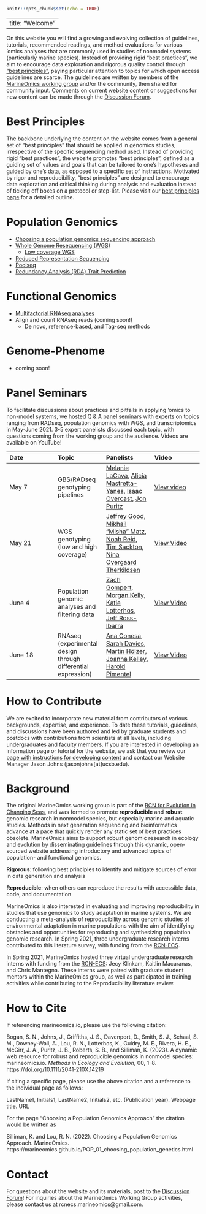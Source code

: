 ```r
knitr::opts_chunk$set(echo = TRUE)
```
---
title: "Welcome"
---

On this website you will find a growing and evolving collection of guidelines, tutorials, recommended readings, and method evaluations for various 'omics analyses that are commonly used in studies of nonmodel systems (particularly marine species). Instead of providing rigid "best practices", we aim to encourage data exploration and rigorous quality control through ["best principles"](#best_principles), paying particular attention to topics for which open access guidelines are scarce. The guidelines are written by members of the [MarineOmics working group](#marineomics) and/or the community, then shared for community input. Comments on current website content or suggestions for new content can be made through the [Discussion Forum](https://github.com/MarineOmics/marineomics.github.io/discussions).

# Best Principles <a id="best_principles"></a>

The backbone underlying the content on the website comes from a general set of “best principles” that should be applied in genomics studies, irrespective of the specific sequencing method used. Instead of providing rigid “best practices", the website promotes “best principles”, defined as a guiding set of values and goals that can be tailored to one’s hypotheses and guided by one's data, as opposed to a specific set of instructions. Motivated by rigor and reproducibility, "best principles" are designed to encourage data exploration and critical thinking during analysis and evaluation instead of ticking off boxes on a protocol or step-list. Please visit our [best principles page](ADMIN_04_best_principles.html) for a detailed outline.

# Population Genomics  

* [Choosing a population genomics sequencing approach](POP_01_choosing_population_genetics.html)  
* [Whole Genome Resequencing (WGS)](POP_04_WGS_intro.html)  
  * [Low coverage WGS](https://github.com/therkildsen-lab/genomic-data-analysis/blob/master/lcwgs_data_analysis.md)
* [Reduced Representation Sequencing](RADseq.html) 
* [Poolseq](POP_03_poolseq.html)
* [Redundancy Analysis (RDA) Trait Prediction](POP_05_RDAtraitPredictionTutorial.html)

# Functional Genomics  

* [Multifactorial RNAseq analyses](DGE_comparison_v2.html)  
* Align and count RNAseq reads (coming soon!)
    * De novo, reference-based, and Tag-seq methods

# Genome-Phenome
* coming soon!


# Panel Seminars 

To facilitate discussions about practices and pitfalls in applying 'omics to non-model systems, we hosted Q & A panel seminars with experts on topics ranging from RADseq, population genomics with WGS, and transcriptomics in May-June 2021. 3-5 expert panelists discussed each topic, with questions coming from the working group and the audience. Videos are available on YouTube!


| Date        | Topic       | Panelists     | Video     |
| :---        | :---        | :---          | :---      |
| May 7         | GBS/RADseq genotyping pipelines     | [Melanie LaCava](https://melanielacava.weebly.com/), [Alicia Mastretta-Yanes](http://mastrettayanes-lab.org/), [Isaac Overcast](https://isaacovercast.github.io/), [Jon Puritz](https://www.marineevoeco.com/)   | [View video](https://www.youtube.com/watch?v=C74GBESeIq4)     |
| May 21       |  WGS genotyping (low and high coverage)     | [Jeffrey Good](http://www.thegoodlab.org/), [Mikhail "Misha" Matz](https://matzlab.weebly.com/), [Noah Reid](http://nreid.github.io/), [Tim Sackton](https://scholar.harvard.edu/tsackton), [Nina Overgaard Therkildsen](https://www.therkildsenlab.com/) | [View Video](https://www.youtube.com/watch?v=ObJ3OT3dwSw)    |
| June 4       |  Population genomic analyses and filtering data     | [Zach Gompert](https://gompertlab.com/), [Morgan Kelly](http://www.morgankelly.biology.lsu.edu/), [Katie Lotterhos](https://sites.google.com/site/katielotterhos/home), [Jeff Ross-Ibarra](https://rilab.ucdavis.edu/) |  [View Video](https://youtu.be/dZyuqVEGPMo)   |
| June 18       |  RNAseq (experimental design through differential expression)     | [Ana Conesa](http://conesalab.org/), [Sarah Davies](http://sites.bu.edu/davieslab/), [Martin Hölzer](https://hoelzer-lab.github.io/), [Joanna Kelley](https://labs.wsu.edu/genomes/), [Harold Pimentel](https://pimentellab.com/)     |  [View Video](https://youtu.be/-gQ59m2cck0)   |




# How to Contribute
We are excited to incorporate new material from contributors of various backgrounds, expertise, and experience. To date these tutorials, guidelines,  and discussions have been authored and led by graduate students and postdocs with contributions from scientists at all levels, including undergraduates and faculty members. If you are interested in developing an information page or tutorial for the website, we ask that you review our [page with instructions for developing content](ADMIN_01_submissions_instructions.html) and contact our Website Manager Jason Johns (jasonjohns[at]ucsb.edu).


# Background
The original MarineOmics working group is part of the [RCN for Evolution in Changing Seas](https://rcn-ecs.github.io/), and was formed to promote **reproducible** and **robust** genomic research in nonmodel species, but especially marine and aquatic studies. Methods in next generation sequencing and bioinformatics advance at a pace that quickly render any static set of best practices obsolete. MarineOmics aims to support robust genomic research in ecology and evolution by disseminating guidelines through this dynamic, open-sourced website addressing introductory and advanced topics of population- and functional genomics.

**Rigorous**:  following best principles to identify and mitigate sources of error in data generation and analysis  

**Reproducible**: when others can reproduce the results with accessible data, code, and documentation

MarineOmics is also interested in evaluating and improving reproducibility in studies that use genomics to study adaptation in marine systems. We are conducting a meta-analysis of reproducibility across genomic studies of environmental adaptation in marine populations with the aim of identifying obstacles and opportunities for reproducing and synthesizing population genomic research. In Spring 2021, three undergraduate research interns contributed to this literature survey, with funding from the [RCN-ECS](https://rcn-ecs.github.io/). 

In Spring 2021, MarineOmics hosted three virtual undergraduate research interns with funding from the [RCN-ECS](https://rcn-ecs.github.io/): Jecy Klinkam, Kaitlin Macaranas, and Chris Mantegna. These interns were paired with graduate student mentors within the MarineOmics group, as well as participated in training activities while contributing to the Reproducibility literature review.

# How to Cite{#how_to_cite}

If referencing marineomics.io, please use the following citation:

Bogan, S. N., Johns, J., Griffiths, J. S., Davenport, D., Smith, S. J., Schaal, S. M., Downey-Wall, A., Lou, R. N., Lotterhos, K., Guidry, M. E., Rivera, H. E., McGirr, J. A., Puritz, J. B., Roberts, S. B., and Silliman, K. (2023). A dynamic web resource for robust and reproducible genomics in nonmodel species: marineomics.io. *Methods in Ecology and Evolution*, 00, 1–8. https://doi.org/10.1111/2041-210X.14219
<br>

If citing a specific page, please use the above citation and a reference to the individual page as follows:
<br>

LastName1, Initials1, LastName2, Initials2, etc. (Publication year). Webpage title. URL

For the page "Choosing a Population Genomics Approach" the citation would be written as

Silliman, K. and Lou, R. N. (2022). Choosing a Population Genomics Approach. MarineOmics. https://marineomics.github.io/POP_01_choosing_population_genetics.html

# Contact {#contact}
For questions about the website and its materials, post to the [Discussion Forum](https://github.com/MarineOmics/marineomics.github.io/discussions)!
For inquiries about the MarineOmics Working Group activities, please contact us at rcnecs.marineomics@gmail.com.